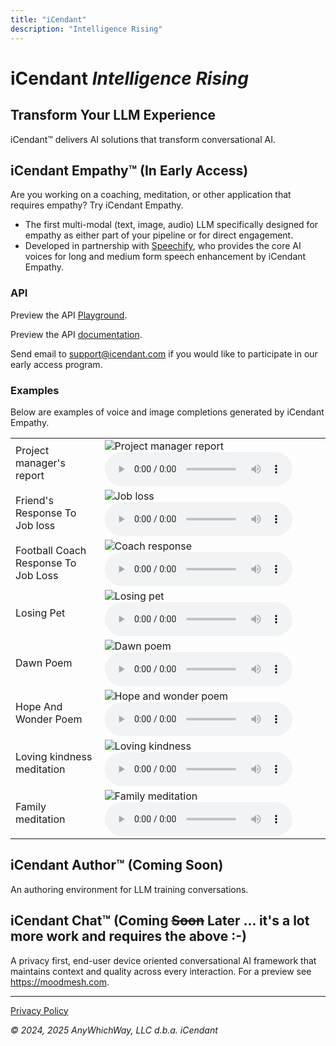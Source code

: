 ```yaml
---
title: "iCendant"
description: "Intelligence Rising"
---
```


# iCendant *Intelligence Rising*

## Transform Your LLM Experience

iCendant™ delivers AI solutions that transform conversational AI. 

## iCendant Empathy™ (In Early Access)

Are you working on a coaching, meditation, or other application that requires empathy? Try iCendant Empathy.

- The first multi-modal (text, image, audio) LLM specifically designed for empathy as either part of your pipeline or for direct engagement.
- Developed in partnership with [Speechify](https://www.speechify.com), who provides the core AI voices for long and medium form speech enhancement by iCendant Empathy.

### API

Preview the API [Playground](./empathy).

Preview the API [documentation](./empathy-api-design.md). 

Send email to <a href="mailto:support@icendant.com">support@icendant.com</a> if you would like to participate in our early access program.

### Examples

Below are examples of voice and image completions generated by iCendant Empathy.

<table>
<tr>
<td>Project manager's report</td>
<td>
<img src="./assets/images/project-manager-report.jpeg" alt="Project manager report" />
<audio controls><source src="./assets/audio/project-manager-report.mp3" type="audio/mpeg" />Your browser does not support the audio element.</audio>
</td>
</tr>
<tr>
<td>Friend's Response To Job loss</td>
<td>
<img src="./assets/images/job-loss.jpeg" alt="Job loss" />
<audio controls><source src="./assets/audio/job-loss.mp3" type="audio/mpeg" />Your browser does not support the audio element.</audio>
</td>
</tr>
<tr>
<td>Football Coach Response To Job Loss</td>
<td>
<img src="./assets/images/job-loss-coach-response.png" alt="Coach response" />
<audio controls><source src="./assets/audio/job-loss-coach-response.mp3" type="audio/mpeg" />Your browser does not support the audio element.</audio>
</td>
</tr>
<tr>
<td>Losing Pet</td>
<td>
<img src="./assets/images/losing-pet.png" alt="Losing pet" />
<audio controls><source src="./assets/audio/losing-pet.mp3" type="audio/mpeg" />Your browser does not support the audio element.</audio>
</td>
</tr>
<tr>
<td>Dawn Poem</td>
<td>
<img src="./assets/images/dawn-poem.png" alt="Dawn poem" />
<audio controls><source src="./assets/audio/dawn-poem.mp3" type="audio/mpeg" />Your browser does not support the audio element.</audio>
</td>
</tr>
<tr>
<td>Hope And Wonder Poem</td>
<td>
<img src="./assets/images/poem.jpeg" alt="Hope and wonder poem" />
<audio controls><source src="./assets/audio/poem.mp3" type="audio/mpeg" />Your browser does not support the audio element.</audio>
</td>
</tr>
<tr>
<td>Loving kindness meditation</td>
<td>
<img src="./assets/images/loving-kindness.jpeg" alt="Loving kindness" />
<audio controls><source src="./assets/audio/loving-kindness-meditation.mp3" type="audio/mpeg" />Your browser does not support the audio element.</audio>
</td>
</tr>
<tr>
<td>Family meditation</td>
<td>
<img src="./assets/images/family-meditation.jpeg" alt="Family meditation" />
<audio controls><source src="./assets/audio/family-meditation-enhanced.mp3" type="audio/mpeg" />Your browser does not support the audio element.</audio>
</td>
</tr>
</table>

## iCendant Author™ (Coming Soon)

An authoring environment for LLM training conversations.

## iCendant Chat™ (Coming <strike>Soon</strike> Later ... it's a lot more work and requires the above :-)

A privacy first, end-user device oriented conversational AI framework that maintains context and quality across every interaction. For a
preview see https://moodmesh.com.

---

[Privacy Policy](./privacy.md)

*© 2024, 2025 AnyWhichWay, LLC d.b.a. iCendant*
